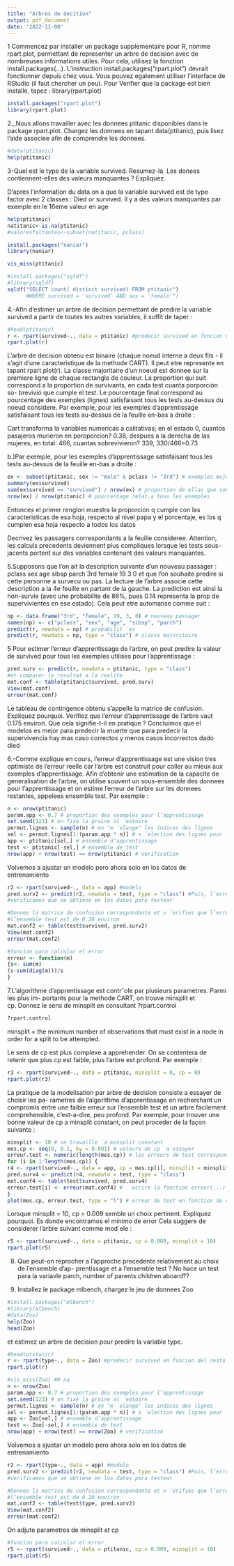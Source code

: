 ```yaml
---
title: "Arbres de decition"
output: pdf_document
date: '2022-11-08'
---
```

1 Commencez par installer un package supplementaire pour R, nomme rpart.plot, permettant de representer un arbre de decision avec de nombreuses informations utiles. Pour cela, utilisez la fonction install.packages(...). L’instruction install.packages("rpart.plot")
devrait fonctionner depuis chez vous. Vous pouvez egalement utiliser l’interface de RStudio (il faut chercher un peu). Pour Verifier que la package est bien installe, tapez : library(rpart.plot)
```r
install.packages("rpart.plot")
library(rpart.plot)
```

2._Nous allons travailler avec les donnees ptitanic disponibles dans le package rpart.plot. Chargez les donnees en tapant data(ptitanic), puis lisez l’aide associee afin de comprendre les donnees.
```r
#data(ptitanic)
help(ptitanic)
```

3-Quel est le type de la variable survived. Resumez-la. Les donees contiennent-elles des valeurs manquantes ? Expliquez.

D'après l'information du data on a que la variable survived est de type factor avec 2 classes : Died or survived. Il y a des valeurs manquantes par exemple en le 16eme valeur en age

```r
help(ptitanic)
natitanic<-is.na(ptitanic)
#valoresfaltantes<-subset(natitanic, pclass)
```
```r
install.packages("naniar")
library(naniar)

vis_miss(ptitanic)
```

```r
#install.packages("sqldf")
#library(sqldf)
sqldf("SELECT count( distinct survived) FROM ptitanic") 
      #WHERE survived = 'survived' AND sex = 'female'")
```

4.-Afin d’estimer un arbre de decision permettant de predire la variable survived a partir de toutes les autres variables, il suffit de taper :
```r
#head(ptitanic)
r <- rpart(survived~., data = ptitanic) #predecir survived en funcion del resto de columnas
rpart.plot(r)
```
L’arbre de decision obtenu est binaire (chaque noeud interne a deux fils - il s’agit d’une caracteristique de la methode CART). Il peut etre represente en tapant rpart.plot(r). La classe majoritaire d’un noeud est donnee sur la premiere ligne de chaque rectangle de couleur. La proportion qui suit correspond a la proportion de survivants, en cada test cuanta porporción so-
brevivió que cumple el test. Le pourcentage final correspond au pourcentage des exemples (lignes) satisfaisant tous les tests au-dessus du noeud considere. Par exemple, pour les exemples d’apprentissage satisfaisant tous les tests au-dessus de la feuille en-bas a droite :

Cart transforma la variables numericas a calitativas; en el estado 0, cuantos pasajeros murieron en poroporcion? 0.38, despues a la derecha de las mujeres, en total: 466, cuantas sobrevivieron? 339, 330/466=0.73

b.)Par exemple, pour les exemples d’apprentissage satisfaisant tous les tests au-dessus de la feuille en-bas a droite :

```r
ex <- subset(ptitanic, sex != "male" & pclass != "3rd") # exemples mujeres 1era clase 
summary(ex$survived)
sum(ex$survived == "survived") / nrow(ex) # proportion de ellas que sobrevivieron 
nrow(ex) / nrow(ptitanic) # pourcentage relat.a tous les exemples
```
Entonces el primer renglon muestra la proporcion q cumple con las caracteristicas de esa hoja, respecto al nivel papa
y el porcentaje, es los q cumplen esa hoja respecto a todos los datos

Decrivez les passagers correspondants a la feuille consideree.
Attention, les calculs precedents deviennent plus compliques lorsque les tests sous-jacents portent sur des variables contenant des valeurs manquantes.

5.Supposons que l’on ait la description suivante d’un nouveau passager :
        pclass    sex age sibsp parch
           3rd female  19     3     0
et que l’on souhaite predire si cette personne a survecu ou pas. La lecture de l’arbre associe cette description a la 4e feuille en partant de la gauche. La prediction est ainsi la non-survie (avec une probabilite de 86%, pues 0.14 representa la prop de supervivientes en ese estado). Cela peut etre automatise comme suit :
```r
np <- data.frame("3rd", "female", 19, 3, 0) # nouveau passager
names(np) <- c("pclass", "sex", "age", "sibsp", "parch")
predict(r, newdata = np) # probabilit ́es
predict(r, newdata = np, type = "class") # classe majoritaire
```
5 Pour estimer l’erreur d’apprentissage de l’arbre, on peut predire la valeur de survived pour tous les exemples utilises pour l’apprentissage :
```r
pred.surv <- predict(r, newdata = ptitanic, type = "class")
#et comparer le resultat a la realite
mat.conf <- table(ptitanic$survived, pred.surv)
View(mat.conf)
erreur(mat.conf)
```
Le tableau de contingence obtenu s’appelle la matrice de confusion. Expliquez pourquoi. Verifiez que l’erreur d’apprentissage de l’arbre vaut 0.175 environ. Que cela signifie-t-il en pratique ?
Concluimos que el modelos es mejor para predecir la muerte que para predecir la supervivencia 
hay mas caso correctos y menos casos incorrectos dado died

6.-Comme explique en cours, l’erreur d’apprentissage est une vision tres optimiste de l’erreur reelle car l’arbre est construit pour coller au mieux aux exemples d’apprentissage. Afin d’obtenir une estimation de la capacite de generalisation de l’arbre, on utilise souvent un sous-ensemble des donnees pour l’apprentissage et on estime l’erreur de l’arbre sur les donnees restantes, appelees ensemble test. Par exemple :
```r
n <- nrow(ptitanic)
param.app <- 0.7 # proportion des exemples pour l’apprentissage
set.seed(123) # on fixe la graine al ́eatoire
permut.lignes <- sample(n) # on "m ́elange" les indices des lignes
sel <- permut.lignes[1:(param.app * n)] # s ́election des lignes pour l’apprentissage
app <- ptitanic[sel,] # ensemble d’apprentissage
test <- ptitanic[-sel,] # ensemble de test
nrow(app) + nrow(test) == nrow(ptitanic) # verification
```
Volvemos a ajustar un modelo pero ahora solo en los datos de entrenamiento

```r
r2 <- rpart(survived~., data = app) #modelo
pred.surv2 <- predict(r2, newdata = test, type = "class") #Puis, l’erreur est calculee sur les donnees de test 
#verificamos que se obtiene en los datos para testear

#Donnez la matrice de confusion correspondante et v ́erifiez que l’erreur de l’arbre sur
#l’ensemble test est de 0.20 environ
mat.conf2 <- table(test$survived, pred.surv2)
View(mat.conf2)
erreur(mat.conf2)
```


```r
#funcion para calcular el error
erreur <- function(m)
{s<- sum(m)
(s-sum(diag(m)))/s
}
```
7.L’algorithme d’apprentissage est contrˆole par plusieurs parametres. Parmi les plus im- portants pour la methode CART, on trouve minsplit et cp. Donnez le sens de minsplit en consultant ?rpart.control
```r
?rpart.control
```
minsplit = the minimum number of observations that must exist in a node in order for a split to be attempted.

Le sens de cp est plus complexe a apprehender. On se contentera de retenir que plus cp est faible, plus l’arbre est profond. Par exemple :

```r
r3 <- rpart(survived~., data = ptitanic, minsplit = 0, cp = 0) 
rpart.plot(r3)
```

La pratique de la modelisation par arbre de decision consiste a essayer de choisir les pa- rametres de l’algorithme d’apprentissage en recherchant un compromis entre une faible erreur sur l’ensemble test et un arbre facilement comprehensible, c’est-a-dire, peu profond. Par exemple, pour trouver une bonne valeur de cp a minsplit constant, on peut proceder de la façon suivante :
```r
minsplit <- 10 # on travaille `a minsplit constant
mes.cp <- seq(0, 0.1, by = 0.001) # valeurs de cp `a essayer
erreur.test <- numeric(length(mes.cp)) # les erreurs de test correspondantes 
for (i in 1:length(mes.cp)) {
r4 <- rpart(survived~., data = app, cp = mes.cp[i], minsplit = minsplit) 
pred.surv4 <- predict(r4, newdata = test, type = "class")
mat.conf4 <- table(test$survived, pred.surv4)
erreur.test[i] <- erreur(mat.conf4) #  ́ecrire la fonction erreur(...)
}
plot(mes.cp, erreur.test, type = "l") # erreur de test en fonction de cp
```
Lorsque minsplit = 10, cp = 0.009 semble un choix pertinent. Expliquez pourquoi. 
Es donde encontramos el minimo de error
Cela suggere de considerer l’arbre suivant comme mod`ele :
```r
r5 <- rpart(survived~., data = ptitanic, cp = 0.009, minsplit = 10) 
rpart.plot(r5)
```
8. Que peut-on reprocher a l’approche precedente relativement au choix de l’ensemble d’ap- prentissage et a l’ensemble test ?
No hace un test para la variavle parch, number of parents children aboard??

9. Installez le package mlbench, chargez le jeu de donnees Zoo
```r
#install.packages("mlbench")
#library(mlbench)
#data(Zoo)
help(Zoo)
head(Zoo)
```
et estimez un arbre de decision pour predire la variable type.
```r
#head(ptitanic)
r <- rpart(type~., data = Zoo) #predecir survived en funcion del resto de columnas
rpart.plot(r)
```
```r
#vis_miss(Zoo) #0 na
n <- nrow(Zoo)
param.app <- 0.7 # proportion des exemples pour l’apprentissage
set.seed(123) # on fixe la graine al ́eatoire
permut.lignes <- sample(n) # on "m ́elange" les indices des lignes
sel <- permut.lignes[1:(param.app * n)] # s ́election des lignes pour l’apprentissage
app <- Zoo[sel,] # ensemble d’apprentissage
test <- Zoo[-sel,] # ensemble de test
nrow(app) + nrow(test) == nrow(Zoo) # verification
```
Volvemos a ajustar un modelo pero ahora solo en los datos de entrenamiento

```r
r2 <- rpart(type~., data = app) #modelo
pred.surv2 <- predict(r2, newdata = test, type = "class") #Puis, l’erreur est calculee sur les donnees de test 
#verificamos que se obtiene en los datos para testear

#Donnez la matrice de confusion correspondante et v ́erifiez que l’erreur de l’arbre sur
#l’ensemble test est de 0.20 environ
mat.conf2 <- table(test$type, pred.surv2)
View(mat.conf2)
erreur(mat.conf2)
```
On adjute parametres de minsplit et cp
```r
#funcion para calcular el error
r5 <- rpart(survived~., data = ptitanic, cp = 0.009, minsplit = 10) 
rpart.plot(r5)

```

